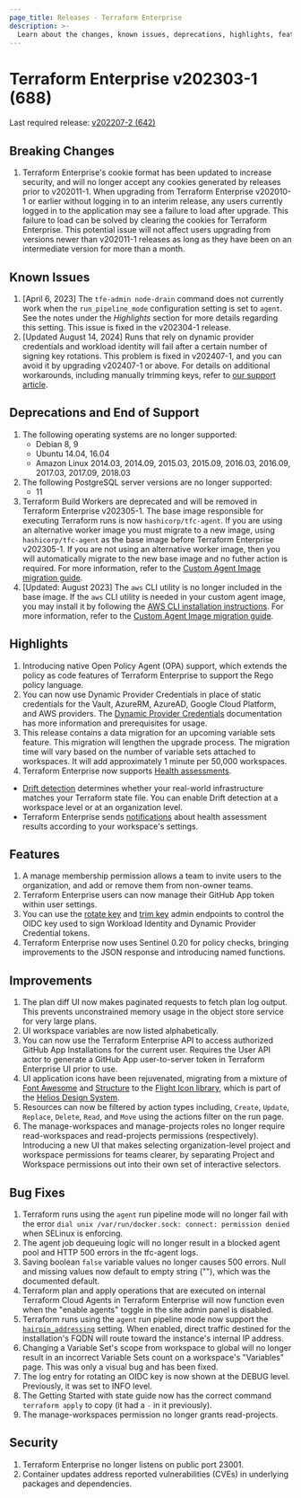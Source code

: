 ```yaml
---
page_title: Releases - Terraform Enterprise
description: >-
  Learn about the changes, known issues, deprecations, highlights, features, improvements, bug fixes, and security fixes for the v202303-1 (688) release.
---
```


# Terraform Enterprise v202303-1 (688)

Last required release: [v202207-2 (642)](/terraform/enterprise/releases/2022/v202207-2)

## Breaking Changes
1. Terraform Enterprise's cookie format has been updated to increase security, and will no longer accept any cookies generated by releases prior to v202011-1. When upgrading from Terraform Enterprise v202010-1 or earlier without logging in to an interim release, any users currently logged in to the application may see a failure to load after upgrade. This failure to load can be solved by clearing the cookies for Terraform Enterprise. This potential issue will not affect users upgrading from versions newer than v202011-1 releases as long as they have been on an intermediate version for more than a month.

## Known Issues
1. [April 6, 2023] The `tfe-admin node-drain` command does not currently work when the `run_pipeline_mode` configuration setting is set to `agent`. See the notes under the _Highlights_ section for more details regarding this setting. This issue is fixed in the v202304-1 release.
1. [Updated August 14, 2024] Runs that rely on dynamic provider credentials and workload identity will fail after a certain number of signing key rotations. This problem is fixed in v202407-1, and you can avoid it by upgrading v202407-1 or above. For details on additional workarounds, including manually trimming keys, refer to [our support article](https://support.hashicorp.com/hc/en-us/articles/31715716966419-Issue-with-OIDC-Vault-key-rotation-mechanism-to-incorrectly-identify-the-newest-signing-key).

## Deprecations and End of Support
1. The following operating systems are no longer supported:
    * Debian 8, 9
    * Ubuntu 14.04, 16.04
    * Amazon Linux 2014.03, 2014.09, 2015.03, 2015.09, 2016.03, 2016.09, 2017.03, 2017.09, 2018.03
2. The following PostgreSQL server versions are no longer supported:
    * 11
3. Terraform Build Workers are deprecated and will be removed in Terraform Enterprise v202305-1. The base image responsible for executing Terraform runs is now `hashicorp/tfc-agent`. If you are using an alternative worker image you must migrate to a new image, using `hashicorp/tfc-agent` as the base image before Terraform Enterprise v202305-1. If you are not using an alternative worker image, then you will automatically migrate to the new base image and no futher action is required. For more information, refer to the [Custom Agent Image migration guide](/terraform/enterprise/admin/infrastructure/worker-to-agent-migration).
4. [Updated: August 2023] The `aws` CLI utility is no longer included in the base image. If the `aws` CLI utility is needed in your custom agent image, you may install it by following the [AWS CLI installation instructions](https://docs.aws.amazon.com/cli/latest/userguide/getting-started-install.html). For more information, refer to the [Custom Agent Image migration guide](/terraform/enterprise/admin/infrastructure/worker-to-agent-migration).


## Highlights
1. Introducing native Open Policy Agent (OPA) support, which extends the policy as code features of Terraform Enterprise to support the Rego policy language.
1. You can now use Dynamic Provider Credentials in place of static credentials for the Vault, AzureRM, AzureAD, Google Cloud Platform, and AWS providers. The [Dynamic Provider Credentials](/terraform/enterprise/workspaces/dynamic-provider-credentials) documentation has more information and prerequisites for usage.
1. This release contains a data migration for an upcoming variable sets feature. This migration will lengthen the upgrade process. The migration time will vary based on the number of variable sets attached to workspaces. It will add approximately 1 minute per 50,000 workspaces.
1. Terraform Enterprise now supports [Health assessments](/terraform/enterprise/workspaces/health).
- [Drift detection](/terraform/enterprise/workspaces/health#drift-detection) determines whether your real-world infrastructure matches your Terraform state file. You can enable Drift detection at a workspace level or at an organization level.
- Terraform Enterprise sends [notifications](/terraform/enterprise/workspaces/settings/notifications) about health assessment results according to your workspace's settings.

## Features
1. A manage membership permission allows a team to invite users to the organization, and add or remove them from non-owner teams.
1. Terraform Enterprise users can now manage their GitHub App token within user settings.
1. You can use the [rotate key](/terraform/enterprise/api-docs/admin/settings#rotate-oidc-signing-key) and [trim key](/terraform/enterprise/api-docs/admin/settings#trim-oidc-signing-key) admin endpoints to control the OIDC key used to sign Workload Identity and Dynamic Provider Credential tokens.
1. Terraform Enterprise now uses Sentinel 0.20 for policy checks, bringing improvements to the JSON response and introducing named functions.

## Improvements
1. The plan diff UI now makes paginated requests to fetch plan log output. This prevents unconstrained memory usage in the object store service for very large plans.
1. UI workspace variables are now listed alphabetically.
1. You can now use the Terraform Enterprise API to access authorized GitHub App Installations for the current user. Requires the User API actor to generate a GitHub App user-to-server token in Terraform Enterprise UI prior to use.
1. UI application icons have been rejuvenated, migrating from a mixture of [Font Awesome](https://fontawesome.com) and [Structure](https://github.com/hashicorp/structure-icons) to the [Flight Icon library](https://helios.hashicorp.design/icons/library), which is part of the [Helios Design System](https://helios.hashicorp.design).
1. Resources can now be filtered by action types including, `Create`, `Update`, `Replace`, `Delete`, `Read`, and `Move` using the actions filter on the run page.
1. The manage-workspaces and manage-projects roles no longer require read-workspaces and read-projects permissions (respectively). Introducing a new UI that makes selecting organization-level project and workspace permissions for teams clearer, by separating Project and Workspace permissions out into their own set of interactive selectors.

## Bug Fixes
1. Terraform runs using the `agent` run pipeline mode will no longer fail with the error `dial unix /var/run/docker.sock: connect: permission denied` when SELinux is enforcing.
1. The agent job dequeuing logic will no longer result in a blocked agent pool and HTTP 500 errors in the tfc-agent logs.
1. Saving boolean `false` variable values no longer causes 500 errors. Null and missing values now default to empty string (""), which was the documented default.
1. Terraform plan and apply operations that are executed on internal Terraform Cloud Agents in Terraform Enterprise will now function even when the "enable agents" toggle in the site admin panel is disabled.
1. Terraform runs using the `agent` run pipeline mode now support the [`hairpin_addressing`](/terraform/enterprise/install/automated/automating-the-installer#hairpin_addressing) setting. When enabled, direct traffic destined for the installation's FQDN will route toward the instance's internal IP address.
1. Changing a Variable Set's scope from workspace to global will no longer result in an incorrect Variable Sets count on a workspace's "Variables" page. This was only a visual bug and has been fixed.
1. The log entry for rotating an OIDC key is now shown at the DEBUG level. Previously, it was set to INFO level.
1. The Getting Started with state guide now has the correct command `terraform apply` to copy (it had a `-` in it previously).
1. The manage-workspaces permission no longer grants read-projects.


## Security
1. Terraform Enterprise no longer listens on public port 23001.
1. Container updates address reported vulnerabilities (CVEs) in underlying packages and dependencies.
